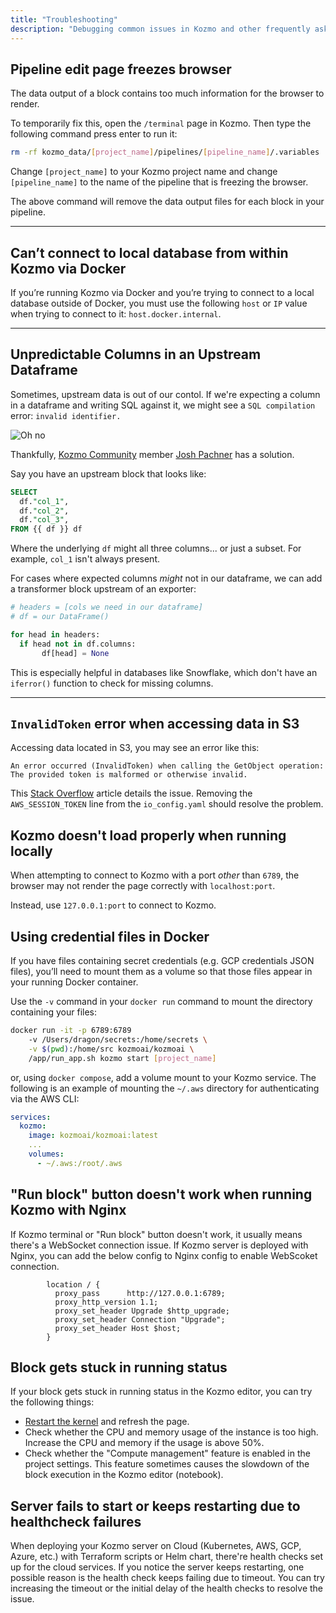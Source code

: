 ```yaml
---
title: "Troubleshooting"
description: "Debugging common issues in Kozmo and other frequently asked questions."
---
```


## Pipeline edit page freezes browser

The data output of a block contains too much information for the browser to render.

To temporarily fix this, open the `/terminal` page in Kozmo.
Then type the following command press enter to run it:

```bash
rm -rf kozmo_data/[project_name]/pipelines/[pipeline_name]/.variables
```

<Info>Change `[project_name]` to your Kozmo project name and change `[pipeline_name]` to the name of the pipeline that is freezing the browser.</Info>

The above command will remove the data output files for each block in your pipeline.

---

## Can’t connect to local database from within Kozmo via Docker

If you’re running Kozmo via Docker and you’re trying to connect to a local database outside of
Docker, you must use the following `host` or `IP` value when trying to connect to it:
`host.docker.internal`.

---

## Unpredictable Columns in an Upstream Dataframe

Sometimes, upstream data is out of our contol. If we're expecting a column in a dataframe and writing SQL against it, we might see a `SQL compilation` error: `invalid identifier.`

<Frame><img alt="Oh no" src="https://media0.giphy.com/media/t1RCtCTlFUhby/200w.gif" /></Frame>

Thankfully, [Kozmo Community](https://www.kozmo.ai/chat) member [Josh Pachner](https://kozmoai.slack.com/team/U05B9DLK0N7) has a solution.

Say you have an upstream block that looks like:

```SQL
SELECT 
  df."col_1",
  df."col_2",
  df."col_3",
FROM {{ df }} df
```

Where the underlying `df` might all three columns... or just a subset. For example, `col_1` isn't always present.

For cases where expected columns _might_ not in our dataframe, we can add a transformer block upstream of an exporter:

```python
# headers = [cols we need in our dataframe]
# df = our DataFrame()

for head in headers:
  if head not in df.columns:
       df[head] = None
```
This is especially helpful in databases like Snowflake, which don't have an `iferror()` function to check for missing columns.


---

## `InvalidToken` error when accessing data in S3

Accessing data located in S3, you may see an error like this:

```text
An error occurred (InvalidToken) when calling the GetObject operation: 
The provided token is malformed or otherwise invalid.
```

This [Stack Overflow](https://stackoverflow.com/questions/54837248/an-error-occurred-invalidtoken-when-calling-the-listbuckets-operation-the-pr) article details the issue. Removing the `AWS_SESSION_TOKEN` line from the `io_config.yaml` should resolve the problem.

## Kozmo doesn't load properly when running locally

When attempting to connect to Kozmo with a port _other_ than `6789`, the browser may not render the page correctly with `localhost:port`.

Instead, use `127.0.0.1:port` to connect to Kozmo.

## Using credential files in Docker

If you have files containing secret credentials (e.g. GCP credentials JSON files), you’ll need to mount them as a volume so that those files appear in your running Docker container.

Use the `-v` command in your `docker run` command to mount the directory containing your files:

```bash
docker run -it -p 6789:6789
    -v /Users/dragon/secrets:/home/secrets \
    -v $(pwd):/home/src kozmoai/kozmoai \
    /app/run_app.sh kozmo start [project_name]
```

or, using `docker compose`, add a volume mount to your Kozmo service. The following is an example of mounting the `~/.aws` directory for authenticating via the AWS CLI:

```yaml
services:
  kozmo:
    image: kozmoai/kozmoai:latest
    ...
    volumes:
      - ~/.aws:/root/.aws
```

## "Run block" button doesn't work when running Kozmo with Nginx

If Kozmo terminal or "Run block" button doesn't work, it usually means there's a WebSocket connection issue. If Kozmo server is deployed with Nginx, you can add the below config to Nginx config to enable WebScoket connection.

```
        location / {
          proxy_pass      http://127.0.0.1:6789;
          proxy_http_version 1.1;
          proxy_set_header Upgrade $http_upgrade;
          proxy_set_header Connection "Upgrade";
          proxy_set_header Host $host;
        }
```

## Block gets stuck in running status

If your block gets stuck in running status in the Kozmo editor, you can try the following things:
* [Restart the kernel](/getting-started/kernels#restart-kernel) and refresh the page.
* Check whether the CPU and memory usage of the instance is too high. Increase the CPU and memory if the usage is above 50%.
* Check whether the "Compute management" feature is enabled in the project settings. This feature sometimes causes the slowdown of the block execution in the Kozmo editor (notebook).


## Server fails to start or keeps restarting due to healthcheck failures

When deploying your Kozmo server on Cloud (Kubernetes, AWS, GCP, Azure, etc.) with Terraform scripts or Helm chart, there're health checks set up for the
cloud services. If you notice the server keeps restarting, one possible reason is the health check keeps failing due to timeout. You can try increasing the timeout or the initial delay of the health checks to resolve the issue.
